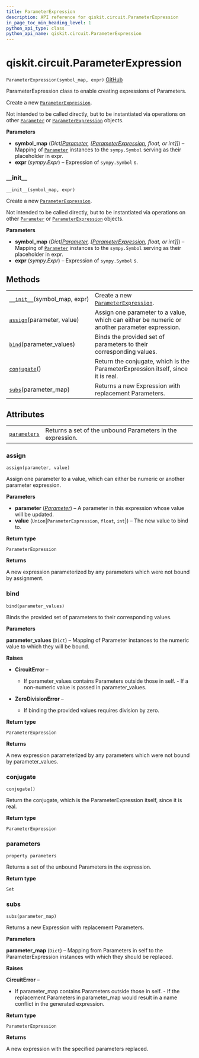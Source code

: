 ```yaml
---
title: ParameterExpression
description: API reference for qiskit.circuit.ParameterExpression
in_page_toc_min_heading_level: 1
python_api_type: class
python_api_name: qiskit.circuit.ParameterExpression
---
```


<span id="qiskit-circuit-parameterexpression" />

# qiskit.circuit.ParameterExpression

<span id="qiskit.circuit.ParameterExpression" />

`ParameterExpression(symbol_map, expr)` [GitHub](https://github.com/qiskit/qiskit/tree/stable/0.16/qiskit/circuit/parameterexpression.py "view source code")

ParameterExpression class to enable creating expressions of Parameters.

Create a new [`ParameterExpression`](#qiskit.circuit.ParameterExpression "qiskit.circuit.ParameterExpression").

Not intended to be called directly, but to be instantiated via operations on other [`Parameter`](qiskit.circuit.Parameter "qiskit.circuit.Parameter") or [`ParameterExpression`](#qiskit.circuit.ParameterExpression "qiskit.circuit.ParameterExpression") objects.

**Parameters**

*   **symbol\_map** (*Dict\[*[*Parameter*](qiskit.circuit.Parameter "qiskit.circuit.Parameter")*, \[*[*ParameterExpression*](#qiskit.circuit.ParameterExpression "qiskit.circuit.ParameterExpression")*, float, or int]]*) – Mapping of [`Parameter`](qiskit.circuit.Parameter "qiskit.circuit.Parameter") instances to the `sympy.Symbol` serving as their placeholder in expr.
*   **expr** (*sympy.Expr*) – Expression of `sympy.Symbol` s.

### \_\_init\_\_

<span id="qiskit.circuit.ParameterExpression.__init__" />

`__init__(symbol_map, expr)`

Create a new [`ParameterExpression`](#qiskit.circuit.ParameterExpression "qiskit.circuit.ParameterExpression").

Not intended to be called directly, but to be instantiated via operations on other [`Parameter`](qiskit.circuit.Parameter "qiskit.circuit.Parameter") or [`ParameterExpression`](#qiskit.circuit.ParameterExpression "qiskit.circuit.ParameterExpression") objects.

**Parameters**

*   **symbol\_map** (*Dict\[*[*Parameter*](qiskit.circuit.Parameter "qiskit.circuit.Parameter")*, \[*[*ParameterExpression*](#qiskit.circuit.ParameterExpression "qiskit.circuit.ParameterExpression")*, float, or int]]*) – Mapping of [`Parameter`](qiskit.circuit.Parameter "qiskit.circuit.Parameter") instances to the `sympy.Symbol` serving as their placeholder in expr.
*   **expr** (*sympy.Expr*) – Expression of `sympy.Symbol` s.

## Methods

|                                                                                                                             |                                                                                                                 |
| --------------------------------------------------------------------------------------------------------------------------- | --------------------------------------------------------------------------------------------------------------- |
| [`__init__`](#qiskit.circuit.ParameterExpression.__init__ "qiskit.circuit.ParameterExpression.__init__")(symbol\_map, expr) | Create a new [`ParameterExpression`](#qiskit.circuit.ParameterExpression "qiskit.circuit.ParameterExpression"). |
| [`assign`](#qiskit.circuit.ParameterExpression.assign "qiskit.circuit.ParameterExpression.assign")(parameter, value)        | Assign one parameter to a value, which can either be numeric or another parameter expression.                   |
| [`bind`](#qiskit.circuit.ParameterExpression.bind "qiskit.circuit.ParameterExpression.bind")(parameter\_values)             | Binds the provided set of parameters to their corresponding values.                                             |
| [`conjugate`](#qiskit.circuit.ParameterExpression.conjugate "qiskit.circuit.ParameterExpression.conjugate")()               | Return the conjugate, which is the ParameterExpression itself, since it is real.                                |
| [`subs`](#qiskit.circuit.ParameterExpression.subs "qiskit.circuit.ParameterExpression.subs")(parameter\_map)                | Returns a new Expression with replacement Parameters.                                                           |

## Attributes

|                                                                                                                |                                                            |
| -------------------------------------------------------------------------------------------------------------- | ---------------------------------------------------------- |
| [`parameters`](#qiskit.circuit.ParameterExpression.parameters "qiskit.circuit.ParameterExpression.parameters") | Returns a set of the unbound Parameters in the expression. |

### assign

<span id="qiskit.circuit.ParameterExpression.assign" />

`assign(parameter, value)`

Assign one parameter to a value, which can either be numeric or another parameter expression.

**Parameters**

*   **parameter** ([*Parameter*](qiskit.circuit.Parameter "qiskit.circuit.Parameter")) – A parameter in this expression whose value will be updated.
*   **value** (`Union`\[`ParameterExpression`, `float`, `int`]) – The new value to bind to.

**Return type**

`ParameterExpression`

**Returns**

A new expression parameterized by any parameters which were not bound by assignment.

### bind

<span id="qiskit.circuit.ParameterExpression.bind" />

`bind(parameter_values)`

Binds the provided set of parameters to their corresponding values.

**Parameters**

**parameter\_values** (`Dict`) – Mapping of Parameter instances to the numeric value to which they will be bound.

**Raises**

*   **CircuitError** –

    *   If parameter\_values contains Parameters outside those in self. - If a non-numeric value is passed in parameter\_values.

*   **ZeroDivisionError** –

    *   If binding the provided values requires division by zero.

**Return type**

`ParameterExpression`

**Returns**

A new expression parameterized by any parameters which were not bound by parameter\_values.

### conjugate

<span id="qiskit.circuit.ParameterExpression.conjugate" />

`conjugate()`

Return the conjugate, which is the ParameterExpression itself, since it is real.

**Return type**

`ParameterExpression`

### parameters

<span id="qiskit.circuit.ParameterExpression.parameters" />

`property parameters`

Returns a set of the unbound Parameters in the expression.

**Return type**

`Set`

### subs

<span id="qiskit.circuit.ParameterExpression.subs" />

`subs(parameter_map)`

Returns a new Expression with replacement Parameters.

**Parameters**

**parameter\_map** (`Dict`) – Mapping from Parameters in self to the ParameterExpression instances with which they should be replaced.

**Raises**

**CircuitError** –

*   If parameter\_map contains Parameters outside those in self. - If the replacement Parameters in parameter\_map would result in a name conflict in the generated expression.

**Return type**

`ParameterExpression`

**Returns**

A new expression with the specified parameters replaced.

